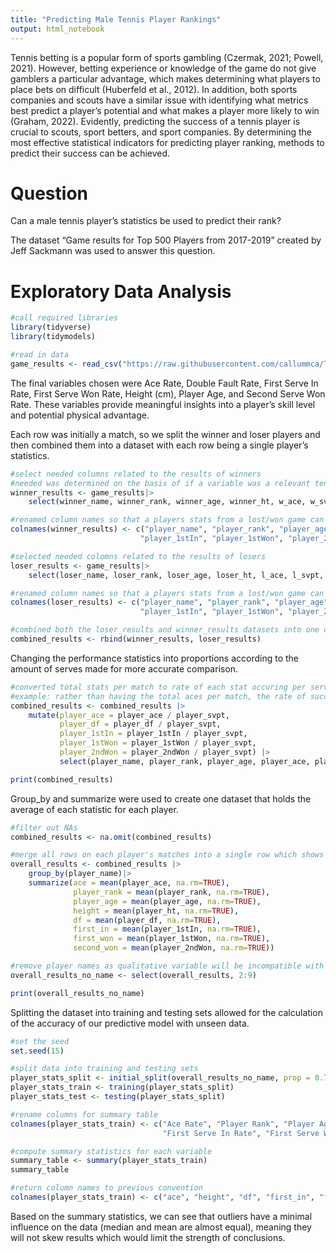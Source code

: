 ```yaml
---
title: "Predicting Male Tennis Player Rankings"
output: html_notebook
---
```


Tennis betting is a popular form of sports gambling (Czermak, 2021; Powell, 2021). However, betting experience or knowledge of the game do not give gamblers a particular advantage, which makes determining what players to place bets on difficult (Huberfeld et al., 2012). In addition, both sports companies and scouts have a similar issue with identifying what metrics best predict a player's potential and what makes a player more likely to win (Graham, 2022). Evidently, predicting the success of a tennis player is crucial to scouts, sport betters, and sport companies. By determining the most effective statistical indicators for predicting player ranking, methods to predict their success can be achieved.

# Question

Can a male tennis player's statistics be used to predict their rank?

The dataset “Game results for Top 500 Players from 2017-2019” created by Jeff Sackmann was used to answer this question.

# Exploratory Data Analysis

```r
#call required libraries
library(tidyverse)
library(tidymodels)

#read in data
game_results <- read_csv("https://raw.githubusercontent.com/callummca/Tennis-Rank-Predictors-Project/main/atp2017-2019.csv")
```

The final variables chosen were Ace Rate, Double Fault Rate, First Serve In Rate, First Serve Won Rate, Height (cm), Player Age, and Second Serve Won Rate. These variables provide meaningful insights into a player's skill level and potential physical advantage.

Each row was initially a match, so we split the winner and loser players and then combined them into a dataset with each row being a single player’s statistics.

```r
#select needed columns related to the results of winners
#needed was determined on the basis of if a variable was a relevant tennis performance statistic or a physical characteristic
winner_results <- game_results|>
    select(winner_name, winner_rank, winner_age, winner_ht, w_ace, w_svpt, w_df, w_1stIn, w_1stWon, w_2ndWon)

#renamed column names so that a players stats from a lost/won game can be combined using the rbind function
colnames(winner_results) <- c("player_name", "player_rank", "player_age", "player_ht", "player_ace", "player_svpt", "player_df", 
                             "player_1stIn", "player_1stWon", "player_2ndWon")

#selected needed colomns related to the results of losers
loser_results <- game_results|>
    select(loser_name, loser_rank, loser_age, loser_ht, l_ace, l_svpt, l_df, l_1stIn, l_1stWon, l_2ndWon)

#renamed column names so that a players stats from a lost/won game can be combined using the rbind function
colnames(loser_results) <- c("player_name", "player_rank", "player_age", "player_ht", "player_ace", "player_svpt", "player_df", 
                             "player_1stIn", "player_1stWon", "player_2ndWon")

#combined both the loser_results and winner_results datasets into one dataset where wins/losses is not considered
combined_results <- rbind(winner_results, loser_results)
```

Changing the performance statistics into proportions according to the amount of serves made for more accurate comparison.

```r
#converted total stats per match to rate of each stat occuring per serve point
#example: rather than having the total aces per match, the rate of successful aces / total number of serves
combined_results <- combined_results |>
    mutate(player_ace = player_ace / player_svpt,
           player_df = player_df / player_svpt,
           player_1stIn = player_1stIn / player_svpt,
           player_1stWon = player_1stWon / player_svpt,
           player_2ndWon = player_2ndWon / player_svpt) |>
           select(player_name, player_rank, player_age, player_ace, player_df, player_1stIn, player_1stWon, player_2ndWon, player_ht)

print(combined_results)
```

Group_by and summarize were used to create one dataset that holds the average of each statistic for each player.

```r
#filter out NAs
combined_results <- na.omit(combined_results)

#merge all rows on each player's matches into a single row which shows a summary of variables from each player's matches
overall_results <- combined_results |>
    group_by(player_name)|>
    summarize(ace = mean(player_ace, na.rm=TRUE),
              player_rank = mean(player_rank, na.rm=TRUE),
              player_age = mean(player_age, na.rm=TRUE),
              height = mean(player_ht, na.rm=TRUE),
              df = mean(player_df, na.rm=TRUE),
              first_in = mean(player_1stIn, na.rm=TRUE),
              first_won = mean(player_1stWon, na.rm=TRUE),
              second_won = mean(player_2ndWon, na.rm=TRUE))

#remove player names as qualitative variable will be incompatible with certain functions
overall_results_no_name <- select(overall_results, 2:9)

print(overall_results_no_name)
```

Splitting the dataset into training and testing sets allowed for the calculation of the accuracy of our predictive model with unseen data.

```r
#set the seed
set.seed(15)

#split data into training and testing sets
player_stats_split <- initial_split(overall_results_no_name, prop = 0.75, strata = player_rank)
player_stats_train <- training(player_stats_split)
player_stats_test <- testing(player_stats_split)

#rename columns for summary table
colnames(player_stats_train) <- c("Ace Rate", "Player Rank", "Player Age", "Height (cm)", "Double Fault Rate", 
                                  "First Serve In Rate", "First Serve Won Rate ", "Second Serve Won Rate")

#compute summary statistics for each variable 
summary_table <- summary(player_stats_train)
summary_table

#return column names to previous convention
colnames(player_stats_train) <- c("ace", "height", "df", "first_in", "first_won ", "second_won")
```

Based on the summary statistics, we can see that outliers have a minimal influence on the data (median and mean are almost equal), meaning they will not skew results which would limit the strength of conclusions.



